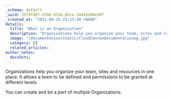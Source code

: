 ```yaml
---
_schema: default
_uuid: 35f4fd87-5396-4316-85ca-24443d98e307
_created_at: "2021-09-15 23:13:40 +0000"
details:
  title: "What is an Organization"
  description: "Organizations help you organize your team, sites and resources in one place."
  image: "/documentation/static/CloudCannonDocumentationog.jpg"
  category: []
  related_articles:
author_notes:
  docshots:
---
```


Organizations help you organize your team, sites and resources in one place. It allows a team to be defined and permissions to be granted at different levels.

 You can create and be a part of multiple Organizations.

